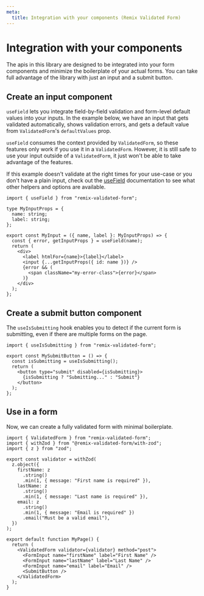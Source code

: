 ```yaml
---
meta:
  title: Integration with your components (Remix Validated Form)
---
```


# Integration with your components

The apis in this library are designed to be integrated into your form components
and minimize the boilerplate of your actual forms.
You can take full advantage of the library with just an input and a submit button.

## Create an input component

`useField` lets you integrate field-by-field validation
and form-level default values into your inputs.
In the example below, we have an input that gets validated automatically,
shows validation errors, and gets a default value from `ValidatedForm`'s `defaultValues` prop.

`useField` consumes the context provided by `ValidatedForm`,
so these features only work if you use it in a `ValidatedForm`.
However, it is still safe to use your input outside of a `ValidatedForm`,
it just won't be able to take advantage of the features.

If this example doesn't validate at the right times for your use-case
or you don't have a plain input,
check out the [useField](/reference/use-field) documentation to see what other helpers and options are available.

```tsx
import { useField } from "remix-validated-form";

type MyInputProps = {
  name: string;
  label: string;
};

export const MyInput = ({ name, label }: MyInputProps) => {
  const { error, getInputProps } = useField(name);
  return (
    <div>
      <label htmlFor={name}>{label}</label>
      <input {...getInputProps({ id: name })} />
      {error && (
        <span className="my-error-class">{error}</span>
      )}
    </div>
  );
};
```

## Create a submit button component

The `useIsSubmitting` hook enables you to detect if the current form is submitting,
even if there are multiple forms on the page.

```tsx
import { useIsSubmitting } from "remix-validated-form";

export const MySubmitButton = () => {
  const isSubmitting = useIsSubmitting();
  return (
    <button type="submit" disabled={isSubmitting}>
      {isSubmitting ? "Submitting..." : "Submit"}
    </button>
  );
};
```

## Use in a form

Now, we can create a fully validated form with minimal boilerplate.

```tsx
import { ValidatedForm } from "remix-validated-form";
import { withZod } from "@remix-validated-form/with-zod";
import { z } from "zod";

export const validator = withZod(
  z.object({
    firstName: z
      .string()
      .min(1, { message: "First name is required" }),
    lastName: z
      .string()
      .min(1, { message: "Last name is required" }),
    email: z
      .string()
      .min(1, { message: "Email is required" })
      .email("Must be a valid email"),
  })
);

export default function MyPage() {
  return (
    <ValidatedForm validator={validator} method="post">
      <FormInput name="firstName" label="First Name" />
      <FormInput name="lastName" label="Last Name" />
      <FormInput name="email" label="Email" />
      <SubmitButton />
    </ValidatedForm>
  );
}
```

